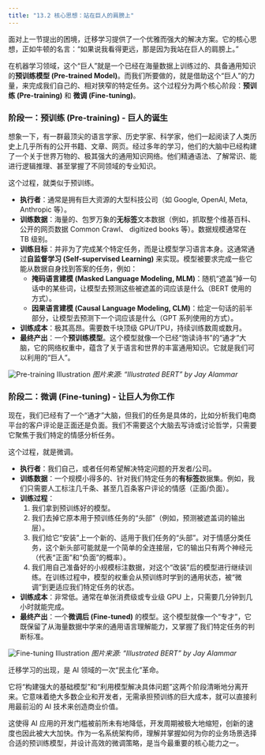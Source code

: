 ```yaml
---
title: "13.2 核心思想：站在巨人的肩膀上"
---
```


面对上一节提出的困境，迁移学习提供了一个优雅而强大的解决方案。它的核心思想，正如牛顿的名言：“如果说我看得更远，那是因为我站在巨人的肩膀上。”

在机器学习领域，这个“巨人”就是一个已经在海量数据上训练过的、具备通用知识的**预训练模型 (Pre-trained Model)**。而我们所要做的，就是借助这个“巨人”的力量，来完成我们自己的、相对狭窄的特定任务。这个过程分为两个核心阶段：**预训练 (Pre-training)** 和 **微调 (Fine-tuning)**。

### 阶段一：预训练 (Pre-training) - 巨人的诞生

想象一下，有一群最顶尖的语言学家、历史学家、科学家，他们一起阅读了人类历史上几乎所有的公开书籍、文章、网页。经过多年的学习，他们的大脑中已经构建了一个关于世界万物的、极其强大的通用知识网络。他们精通语法、了解常识、能进行逻辑推理、甚至掌握了不同领域的专业知识。

这个过程，就类似于预训练。

-   **执行者**：通常是拥有巨大资源的大型科技公司（如 Google, OpenAI, Meta, Anthropic 等）。
-   **训练数据**：海量的、包罗万象的**无标签**文本数据（例如，抓取整个维基百科、公开的网页数据 Common Crawl、 digitized books 等）。数据规模通常在 TB 级别。
-   **训练目标**：并非为了完成某个特定任务，而是让模型学习语言本身。这通常通过**自监督学习 (Self-supervised Learning)** 来实现。模型被要求完成一些它能从数据自身找到答案的任务，例如：
    -   **掩码语言建模 (Masked Language Modeling, MLM)**：随机“遮盖”掉一句话中的某些词，让模型去预测这些被遮盖的词应该是什么（BERT 使用的方式）。
    -   **因果语言建模 (Causal Language Modeling, CLM)**：给定一句话的前半部分，让模型去预测下一个词应该是什么（GPT 系列使用的方式）。
-   **训练成本**：极其高昂。需要数千块顶级 GPU/TPU，持续训练数周或数月。
-   **最终产出**：一个**预训练模型**。这个模型就像一个已经“饱读诗书”的“通才”大脑，它的网络权重中，蕴含了关于语言和世界的丰富通用知识。它就是我们可以利用的“巨人”。

![Pre-training Illustration](https://miro.medium.com/v2/resize:fit:1400/1*Tpxa3-A11L0ol2B_H23G-Q.png)
*图片来源: "Illustrated BERT" by Jay Alammar*

### 阶段二：微调 (Fine-tuning) - 让巨人为你工作

现在，我们已经有了一个“通才”大脑，但我们的任务是具体的，比如分析我们电商平台的客户评论是正面还是负面。我们不需要这个大脑去写诗或讨论哲学，只需要它聚焦于我们特定的情感分析任务。

这个过程，就是微调。

-   **执行者**：我们自己，或者任何希望解决特定问题的开发者/公司。
-   **训练数据**：一个规模小得多的、针对我们特定任务的**有标签**数据集。例如，我们只需要人工标注几千条、甚至几百条客户评论的情感（正面/负面）。
-   **训练过程**：
    1.  我们拿到预训练好的模型。
    2.  我们去掉它原本用于预训练任务的“头部”（例如，预测被遮盖词的输出层）。
    3.  我们给它“安装”上一个新的、适用于我们任务的“头部”。对于情感分类任务，这个新头部可能就是一个简单的全连接层，它的输出只有两个神经元（代表“正面”和“负面”的概率）。
    4.  我们用自己准备好的小规模标注数据，对这个“改装”后的模型进行继续训练。在训练过程中，模型的权重会从预训练时学到的通用状态，被“微调”到更适应我们特定任务的状态。
-   **训练成本**：非常低。通常在单张消费级或专业级 GPU 上，只需要几分钟到几小时就能完成。
-   **最终产出**：一个**微调后 (Fine-tuned)** 的模型。这个模型就像一个“专才”，它既保留了从海量数据中学来的通用语言理解能力，又掌握了我们特定任务的判断标准。

![Fine-tuning Illustration](https://miro.medium.com/v2/resize:fit:1400/1*3_S3-iSC_m-2u2i2a0-45w.png)
*图片来源: "Illustrated BERT" by Jay Alammar*

::: {.callout-note title="架构师视角：迁移学习的革命性意义"}
迁移学习的出现，是 AI 领域的一次“民主化”革命。

它将“构建强大的基础模型”和“利用模型解决具体问题”这两个阶段清晰地分离开来。它意味着绝大多数企业和开发者，无需承担预训练的巨大成本，就可以直接利用最前沿的 AI 技术来创造商业价值。

这使得 AI 应用的开发门槛被前所未有地降低，开发周期被极大地缩短，创新的速度也因此被大大加快。作为一名系统架构师，理解并掌握如何为你的业务场景选择合适的预训练模型，并设计高效的微调策略，是当今最重要的核心能力之一。
:::
